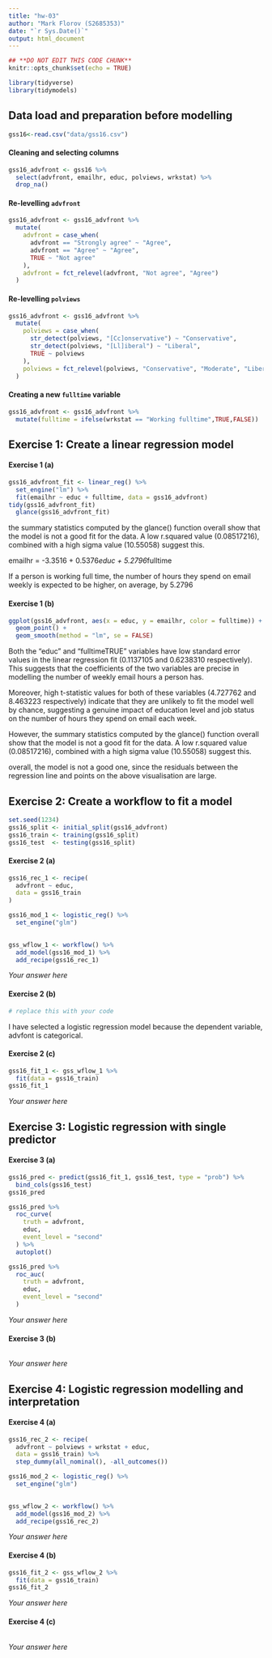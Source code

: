 ```yaml
---
title: "hw-03"
author: "Mark Florov (S2685353)"
date: "`r Sys.Date()`"
output: html_document
---
```




```r
## **DO NOT EDIT THIS CODE CHUNK**
knitr::opts_chunk$set(echo = TRUE)

library(tidyverse)
library(tidymodels)
```


## Data load and preparation before modelling

```r
gss16<-read.csv("data/gss16.csv")
```

#### Cleaning and selecting columns

```r
gss16_advfront <- gss16 %>%
  select(advfront, emailhr, educ, polviews, wrkstat) %>%
  drop_na()
```

#### Re-levelling `advfront`

```r
gss16_advfront <- gss16_advfront %>%
  mutate(
    advfront = case_when(
      advfront == "Strongly agree" ~ "Agree",
      advfront == "Agree" ~ "Agree",
      TRUE ~ "Not agree"
    ),
    advfront = fct_relevel(advfront, "Not agree", "Agree")
  )
```

#### Re-levelling `polviews`

```r
gss16_advfront <- gss16_advfront %>%
  mutate(
    polviews = case_when(
      str_detect(polviews, "[Cc]onservative") ~ "Conservative",
      str_detect(polviews, "[Ll]iberal") ~ "Liberal",
      TRUE ~ polviews
    ),
    polviews = fct_relevel(polviews, "Conservative", "Moderate", "Liberal")
  )
```

#### Creating a new `fulltime` variable

```r
gss16_advfront <- gss16_advfront %>%
  mutate(fulltime = ifelse(wrkstat == "Working fulltime",TRUE,FALSE))
```


## Exercise 1: Create a linear regression model

#### Exercise 1 (a)

```r
gss16_advfront_fit <- linear_reg() %>%
  set_engine("lm") %>%
  fit(emailhr ~ educ + fulltime, data = gss16_advfront)
tidy(gss16_advfront_fit) 
  glance(gss16_advfront_fit)

```
the summary statistics computed by the glance() function overall show that the model is not a good fit for the data. A low r.squared value (0.08517216), combined with a high sigma value (10.55058) suggest this.
 
emailhr = -3.3516 + 0.5376*educ + 5.2796*fulltime

If a person is working full time, the number of hours they spend on email weekly is expected to be higher, on average, by 5.2796

#### Exercise 1 (b)

```r
ggplot(gss16_advfront, aes(x = educ, y = emailhr, color = fulltime)) +
  geom_point() +
  geom_smooth(method = "lm", se = FALSE)
```

Both the "educ" and "fulltimeTRUE" variables have low standard error values in the linear regression fit (0.1137105 and 0.6238310 respectively). This suggests that the coefficients of the two variables are precise in modelling the number of weekly email hours a person has.

Moreover, high t-statistic values for both of these variables (4.727762 and 8.463223 respectively) indicate that they are unlikely to fit the model well by chance, suggesting a genuine impact of education level and job status on the number of hours they spend on email each week.

However, the summary statistics computed by the glance() function overall show that the model is not a good fit for the data. A low r.squared value (0.08517216), combined with a high sigma value (10.55058) suggest this.

overall, the model is not a good one, since the residuals between the regression line and points on the above visualisation are large.

## Exercise 2: Create a workflow to fit a model

```r
set.seed(1234)
gss16_split <- initial_split(gss16_advfront)
gss16_train <- training(gss16_split)
gss16_test  <- testing(gss16_split)
```

#### Exercise 2 (a)

```r
gss16_rec_1 <- recipe(
  advfront ~ educ,
  data = gss16_train
)

gss16_mod_1 <- logistic_reg() %>%
  set_engine("glm") 
 

gss_wflow_1 <- workflow() %>%
  add_model(gss16_mod_1) %>%
  add_recipe(gss16_rec_1)

```

*Your answer here*

#### Exercise 2 (b)

```r
# replace this with your code
```

I have selected a logistic regression model because the dependent variable, advfont is categorical.

#### Exercise 2 (c)

```r
gss16_fit_1 <- gss_wflow_1 %>%
  fit(data = gss16_train)
gss16_fit_1
```

*Your answer here*

## Exercise 3: Logistic regression with single predictor

#### Exercise 3 (a)

```r
gss16_pred <- predict(gss16_fit_1, gss16_test, type = "prob") %>%
  bind_cols(gss16_test)
gss16_pred

gss16_pred %>%
  roc_curve(
    truth = advfront,
    educ,
    event_level = "second"
  ) %>%
  autoplot()

gss16_pred %>%
  roc_auc(
    truth = advfront,
    educ,
    event_level = "second"
  ) 
```

*Your answer here*

#### Exercise 3 (b)

```r
  
```

*Your answer here*

## Exercise 4: Logistic regression modelling and interpretation

#### Exercise 4 (a)

```r
gss16_rec_2 <- recipe(
  advfront ~ polviews + wrkstat + educ,
  data = gss16_train) %>%
  step_dummy(all_nominal(), -all_outcomes())

gss16_mod_2 <- logistic_reg() %>%
  set_engine("glm") 
 

gss_wflow_2 <- workflow() %>%
  add_model(gss16_mod_2) %>%
  add_recipe(gss16_rec_2)
```

*Your answer here*

#### Exercise 4 (b)
  
```r
gss16_fit_2 <- gss_wflow_2 %>%
  fit(data = gss16_train)
gss16_fit_2
```

*Your answer here*

#### Exercise 4 (c) 

```r



```

*Your answer here*

